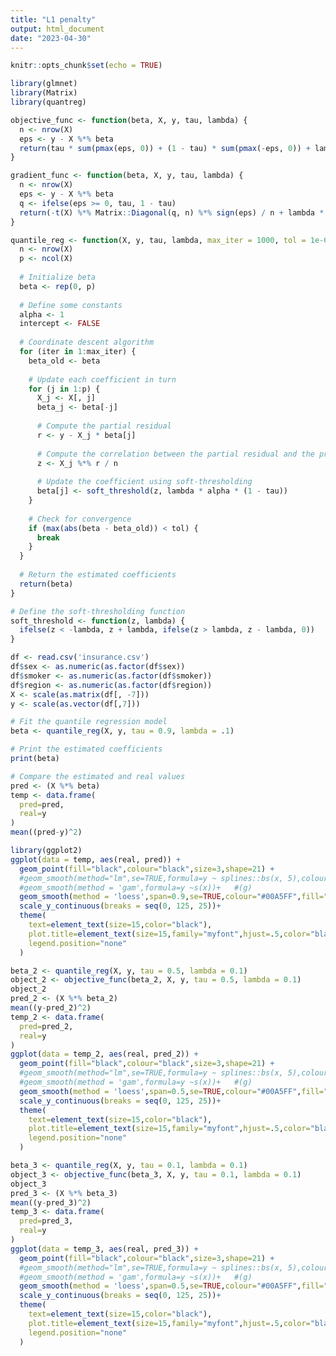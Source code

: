```yaml
---
title: "L1 penalty"
output: html_document
date: "2023-04-30"
---
```


```r
knitr::opts_chunk$set(echo = TRUE)
```

```r
library(glmnet)
library(Matrix)
library(quantreg)
```


```r
objective_func <- function(beta, X, y, tau, lambda) {
  n <- nrow(X)
  eps <- y - X %*% beta
  return(tau * sum(pmax(eps, 0)) + (1 - tau) * sum(pmax(-eps, 0)) + lambda * sum(abs(beta)))
}

gradient_func <- function(beta, X, y, tau, lambda) {
  n <- nrow(X)
  eps <- y - X %*% beta
  q <- ifelse(eps >= 0, tau, 1 - tau)
  return(-t(X) %*% Matrix::Diagonal(q, n) %*% sign(eps) / n + lambda * sign(beta))
}

quantile_reg <- function(X, y, tau, lambda, max_iter = 1000, tol = 1e-6) {
  n <- nrow(X)
  p <- ncol(X)
  
  # Initialize beta
  beta <- rep(0, p)
  
  # Define some constants
  alpha <- 1
  intercept <- FALSE
  
  # Coordinate descent algorithm
  for (iter in 1:max_iter) {
    beta_old <- beta
    
    # Update each coefficient in turn
    for (j in 1:p) {
      X_j <- X[, j]
      beta_j <- beta[-j]
      
      # Compute the partial residual
      r <- y - X_j * beta[j]
      
      # Compute the correlation between the partial residual and the predictor
      z <- X_j %*% r / n
      
      # Update the coefficient using soft-thresholding
      beta[j] <- soft_threshold(z, lambda * alpha * (1 - tau))
    }
    
    # Check for convergence
    if (max(abs(beta - beta_old)) < tol) {
      break
    }
  }
  
  # Return the estimated coefficients
  return(beta)
}

# Define the soft-thresholding function
soft_threshold <- function(z, lambda) {
  ifelse(z < -lambda, z + lambda, ifelse(z > lambda, z - lambda, 0))
}
```


```r
df <- read.csv('insurance.csv')
df$sex <- as.numeric(as.factor(df$sex))
df$smoker <- as.numeric(as.factor(df$smoker))
df$region <- as.numeric(as.factor(df$region))
X <- scale(as.matrix(df[, -7]))
y <- scale(as.vector(df[,7]))

# Fit the quantile regression model
beta <- quantile_reg(X, y, tau = 0.9, lambda = .1)

# Print the estimated coefficients
print(beta)

# Compare the estimated and real values
pred <- (X %*% beta)
temp <- data.frame(
  pred=pred,
  real=y
)
mean((pred-y)^2)

library(ggplot2)
ggplot(data = temp, aes(real, pred)) +
  geom_point(fill="black",colour="black",size=3,shape=21) +
  #geom_smooth(method="lm",se=TRUE,formula=y ~ splines::bs(x, 5),colour="red")+ #(h)
  #geom_smooth(method = 'gam',formula=y ~s(x))+   #(g)
  geom_smooth(method = 'loess',span=0.9,se=TRUE,colour="#00A5FF",fill="#00A5FF",alpha=0.2)+ #(f)
  scale_y_continuous(breaks = seq(0, 125, 25))+
  theme(
    text=element_text(size=15,color="black"),
    plot.title=element_text(size=15,family="myfont",hjust=.5,color="black"),
    legend.position="none"
  )
```


```r
beta_2 <- quantile_reg(X, y, tau = 0.5, lambda = 0.1)
object_2 <- objective_func(beta_2, X, y, tau = 0.5, lambda = 0.1)
object_2
pred_2 <- (X %*% beta_2)
mean((y-pred_2)^2)
temp_2 <- data.frame(
  pred=pred_2,
  real=y
)
ggplot(data = temp_2, aes(real, pred_2)) +
  geom_point(fill="black",colour="black",size=3,shape=21) +
  #geom_smooth(method="lm",se=TRUE,formula=y ~ splines::bs(x, 5),colour="red")+ #(h)
  #geom_smooth(method = 'gam',formula=y ~s(x))+   #(g)
  geom_smooth(method = 'loess',span=0.5,se=TRUE,colour="#00A5FF",fill="#00A5FF",alpha=0.2)+ #(f)
  scale_y_continuous(breaks = seq(0, 125, 25))+
  theme(
    text=element_text(size=15,color="black"),
    plot.title=element_text(size=15,family="myfont",hjust=.5,color="black"),
    legend.position="none"
  )
```

```r
beta_3 <- quantile_reg(X, y, tau = 0.1, lambda = 0.1)
object_3 <- objective_func(beta_3, X, y, tau = 0.1, lambda = 0.1)
object_3
pred_3 <- (X %*% beta_3)
mean((y-pred_3)^2)
temp_3 <- data.frame(
  pred=pred_3,
  real=y
)
ggplot(data = temp_3, aes(real, pred_3)) +
  geom_point(fill="black",colour="black",size=3,shape=21) +
  #geom_smooth(method="lm",se=TRUE,formula=y ~ splines::bs(x, 5),colour="red")+ #(h)
  #geom_smooth(method = 'gam',formula=y ~s(x))+   #(g)
  geom_smooth(method = 'loess',span=0.5,se=TRUE,colour="#00A5FF",fill="#00A5FF",alpha=0.2)+ #(f)
  scale_y_continuous(breaks = seq(0, 125, 25))+
  theme(
    text=element_text(size=15,color="black"),
    plot.title=element_text(size=15,family="myfont",hjust=.5,color="black"),
    legend.position="none"
  )
```